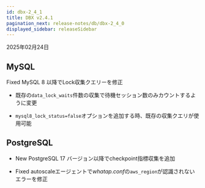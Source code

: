 ```yaml
---
id: dbx-2_4_1
title: DBX v2.4.1
pagination_next: release-notes/db/dbx-2_4_0
displayed_sidebar: releaseSidebar
---
```


2025年02月24日

## MySQL

<Status priority='0'>Fixed</Status> MySQL 8 以降でLock収集クエリーを修正

- 既存の`data_lock_waits`件数の収集で待機セッション数のみカウントするように変更

- `mysql8_lock_status=false`オプションを追加する時、既存の収集クエリが使用可能

## PostgreSQL

- <Status priority='1'>New</Status> PostgreSQL 17 バージョン以降でcheckpoint指標収集を追加

- <Status priority='0'>Fixed</Status> autoscaleエージェントで*whatap.conf*の`aws_region`が認識されないエラーを修正


<DownloadJava ver="2.4.1" />
